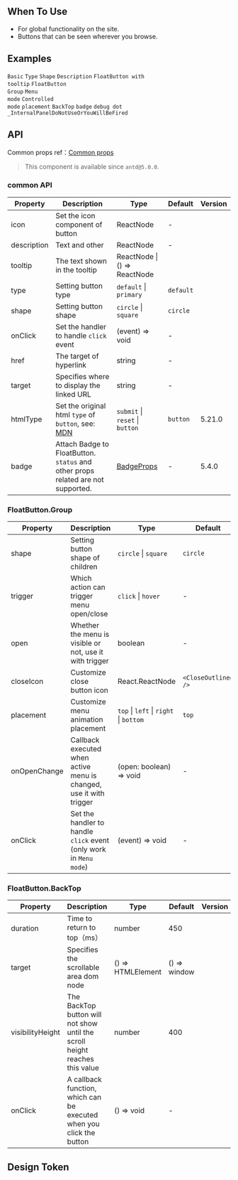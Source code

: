 

<Meta of={FloatButtonStories} />

        
## When To Use

- For global functionality on the site.
- Buttons that can be seen wherever you browse.

## Examples

<code src="./demo/basic.tsx" iframe="360">Basic</code>
<code src="./demo/type.tsx" iframe="360">Type</code>
<code src="./demo/shape.tsx" iframe="360">Shape</code>
<code src="./demo/description.tsx" iframe="360">Description</code>
<code src="./demo/tooltip.tsx" iframe="360">FloatButton with tooltip</code>
<code src="./demo/group.tsx" iframe="360">FloatButton Group</code>
<code src="./demo/group-menu.tsx" iframe="360">Menu mode</code>
<code src="./demo/controlled.tsx" iframe="360">Controlled mode</code>
<code src="./demo/placement.tsx" iframe="380" version="5.21.0">placement</code>
<code src="./demo/back-top.tsx" iframe="360">BackTop</code>
<code src="./demo/badge.tsx" iframe="360">badge</code>
<code src="./demo/badge-debug.tsx" iframe="360" debug>debug dot</code>
<code src="./demo/render-panel.tsx" debug>\_InternalPanelDoNotUseOrYouWillBeFired</code>

## API

Common props ref：[Common props](/docs/react/common-props)

> This component is available since `antd@5.0.0`.

### common API

| Property | Description | Type | Default | Version |
| --- | --- | --- | --- | --- |
| icon | Set the icon component of button | ReactNode | - |  |
| description | Text and other | ReactNode | - |  |
| tooltip | The text shown in the tooltip | ReactNode \| () => ReactNode |  |  |
| type | Setting button type | `default` \| `primary` | `default` |  |
| shape | Setting button shape | `circle` \| `square` | `circle` |  |
| onClick | Set the handler to handle `click` event | (event) => void | - |  |
| href | The target of hyperlink | string | - |  |
| target | Specifies where to display the linked URL | string | - |  |
| htmlType | Set the original html `type` of `button`, see: [MDN](https://developer.mozilla.org/en-US/docs/Web/HTML/Element/button#type) | `submit` \| `reset` \| `button` | `button` | 5.21.0 |
| badge | Attach Badge to FloatButton. `status` and other props related are not supported. | [BadgeProps](/components/badge#api) | - | 5.4.0 |

### FloatButton.Group

| Property | Description | Type | Default | Version |
| --- | --- | --- | --- | --- |
| shape | Setting button shape of children | `circle` \| `square` | `circle` |  |
| trigger | Which action can trigger menu open/close | `click` \| `hover` | - |  |
| open | Whether the menu is visible or not, use it with trigger | boolean | - |  |
| closeIcon | Customize close button icon | React.ReactNode | `<CloseOutlined />` |  |
| placement | Customize menu animation placement | `top` \| `left` \| `right` \| `bottom` | `top` | 5.21.0 |
| onOpenChange | Callback executed when active menu is changed, use it with trigger | (open: boolean) => void | - |  |
| onClick | Set the handler to handle `click` event (only work in `Menu mode`) | (event) => void | - | 5.3.0 |

### FloatButton.BackTop

| Property | Description | Type | Default | Version |
| --- | --- | --- | --- | --- |
| duration | Time to return to top（ms） | number | 450 |  |
| target | Specifies the scrollable area dom node | () => HTMLElement | () => window |  |
| visibilityHeight | The BackTop button will not show until the scroll height reaches this value | number | 400 |  |
| onClick | A callback function, which can be executed when you click the button | () => void | - |  |

## Design Token

<ComponentTokenTable component="FloatButton"></ComponentTokenTable>

